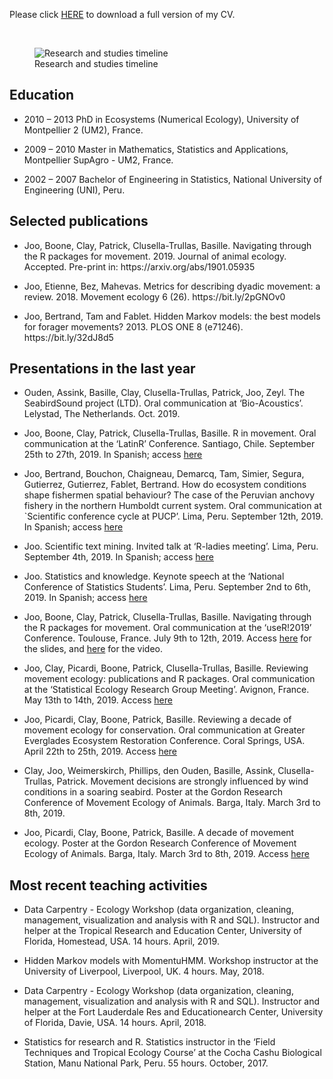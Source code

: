 Please click <a href="CV.pdf#" class="download" title="Download CV as PDF">HERE</a>	to download a full version of my CV.

<br />


![Research and studies timeline](CVsummary.png)

## Education

  *   2010 -- 2013 PhD in Ecosystems (Numerical Ecology), University of Montpellier 2 (UM2),
France.

  *   2009 -- 2010 Master in Mathematics, Statistics and Applications, Montpellier SupAgro -
UM2, France.


  *   2002 -- 2007 Bachelor of Engineering in Statistics, National University of Engineering (UNI),
Peru.

## Selected publications

  *   Joo, Boone, Clay, Patrick, Clusella-Trullas, Basille. Navigating through the R
packages for movement. 2019. Journal of animal ecology. Accepted. Pre-print in: https://arxiv.org/abs/1901.05935

  *   Joo, Etienne, Bez, Mahevas. Metrics for describing dyadic movement: a review. 2018. Movement ecology 6 (26). https://bit.ly/2pGNOv0

  *   Joo, Bertrand, Tam and Fablet. Hidden Markov models: the best models for forager movements? 2013. PLOS ONE 8 (e71246). https://bit.ly/32dJ8d5

## Presentations in the last year

  *   Ouden, Assink, Basille, Clay, Clusella-Trullas, Patrick, Joo, Zeyl. The SeabirdSound project (LTD). Oral communication at ‘Bio-Acoustics’. Lelystad, The Netherlands. Oct. 2019.

  *   Joo, Boone, Clay, Patrick, Clusella-Trullas, Basille. R in movement. Oral communication at the ‘LatinR’ Conference. Santiago, Chile. September 25th to 27th, 2019. In Spanish; access [here](https://bit.ly/2qjLdqO)

  *   Joo, Bertrand, Bouchon, Chaigneau, Demarcq, Tam, Simier, Segura, Gutierrez, Gutierrez, Fablet, Bertrand. How do ecosystem conditions shape fishermen spatial behaviour? The case of the Peruvian anchovy fishery in the northern Humboldt current system. Oral communication at `Scientific conference cycle at PUCP'. Lima, Peru. September 12th, 2019. In Spanish; access [here](https://bit.ly/2C9eNlB)

  *   Joo. Scientific text mining. Invited talk at ‘R-ladies meeting’. Lima, Peru. September 4th, 2019. In Spanish; access [here](https://bit.ly/2NJLz1S)

  *   Joo. Statistics and knowledge. Keynote speech at the ‘National Conference of Statistics Students’. Lima, Peru. September 2nd to 6th, 2019. In Spanish; access [here](https://bit.ly/2JPmPEm)

  *   Joo, Boone, Clay, Patrick, Clusella-Trullas, Basille. Navigating through the R packages for movement. Oral communication at the ‘useR!2019’ Conference. Toulouse, France. July 9th to 12th, 2019. Access [here](https://bit.ly/2PXg4V5) for the slides, and [here](https://bit.ly/2PKuuaH) for the video.

  *   Joo, Clay, Picardi, Boone, Patrick, Clusella-Trullas, Basille. Reviewing movement ecology: publications and R packages. Oral communication at the ‘Statistical Ecology Research Group Meeting’. Avignon, France. May 13th to 14th, 2019. Access [here](https://bit.ly/2PNdOQ8)

  *   Joo, Picardi, Clay, Boone, Patrick, Basille. Reviewing a decade of movement ecology for conservation. Oral communication at Greater Everglades Ecosystem Restoration Conference. Coral Springs, USA. April 22th to 25th, 2019. Access [here](https://bit.ly/2JRrnKi)

  *   Clay, Joo, Weimerskirch, Phillips, den Ouden, Basille, Assink, Clusella-Trullas, Patrick. Movement decisions are strongly influenced by wind conditions in a soaring seabird. Poster at the Gordon Research Conference of Movement Ecology of Animals. Barga, Italy. March 3rd to 8th, 2019.

  *   Joo, Picardi, Clay, Boone, Patrick, Basille. A decade of movement ecology. Poster at the Gordon Research Conference of Movement Ecology of Animals. Barga, Italy. March 3rd to 8th, 2019. Access [here](https://bit.ly/2WF60RQ)

## Most recent teaching activities

  *   Data Carpentry - Ecology Workshop (data organization, cleaning, management, visualization and analysis with R and SQL). Instructor and helper at the Tropical Research and Education Center, University of Florida, Homestead, USA. 14 hours. April, 2019.

  *   Hidden Markov models with MomentuHMM. Workshop instructor at the University of Liverpool, Liverpool, UK. 4 hours. May, 2018. 
  
  *   Data Carpentry - Ecology Workshop (data organization, cleaning, management, visualization and analysis with R and SQL). Instructor and helper at the Fort Lauderdale Res and Educationearch Center, University of Florida, Davie, USA. 14 hours. April, 2018.

  *   Statistics for research and R. Statistics instructor in the ‘Field Techniques and Tropical Ecology Course’ at the Cocha Cashu Biological Station, Manu National Park, Peru. 55 hours. October, 2017.

